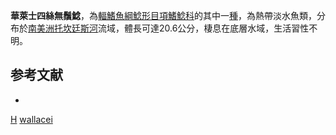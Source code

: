 {{Speciesbox
| taxon = Tetranematichthys wallacei
| binomial_authority = [[Vari|Vari]] & [[Ferraris|Ferraris]], 2006
| status = NE
| status_system = IUCN3.1
}}
'''華萊士四絲無鬚鯰'''，為[[輻鰭魚綱|輻鰭魚綱]][[鯰形目|鯰形目]][[項鰭鯰科|項鰭鯰科]]的其中一[[種|種]]，為熱帶淡水魚類，分布於[[南美洲|南美洲]][[托坎廷斯河|托坎廷斯河]]流域，體長可達20.6公分，棲息在底層水域，生活習性不明。

==参考文献==
*{{FishBase_species|genus=Tetranematichthys|species=wallacei|year=2015|month=5}}

{{Taxonbar}}
[[Category:_2006年描述的鱼类|H]]
[[Category:四絲無鬚鯰屬|wallacei]]